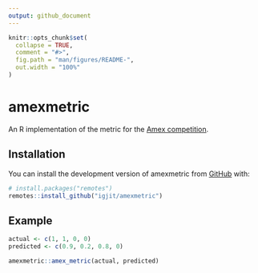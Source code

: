```yaml
---
output: github_document
---
```


<!-- README.md is generated from README.Rmd. Please edit that file -->

```r
knitr::opts_chunk$set(
  collapse = TRUE,
  comment = "#>",
  fig.path = "man/figures/README-",
  out.width = "100%"
)
```

# amexmetric

<!-- badges: start -->
<!-- badges: end -->

An R implementation of the metric for the [Amex competition](https://www.kaggle.com/competitions/amex-default-prediction).

## Installation

You can install the development version of amexmetric from [GitHub](https://github.com/) with:

``` r
# install.packages("remotes")
remotes::install_github("igjit/amexmetric")
```

## Example

```r
actual <- c(1, 1, 0, 0)
predicted <- c(0.9, 0.2, 0.8, 0)

amexmetric::amex_metric(actual, predicted)
```

